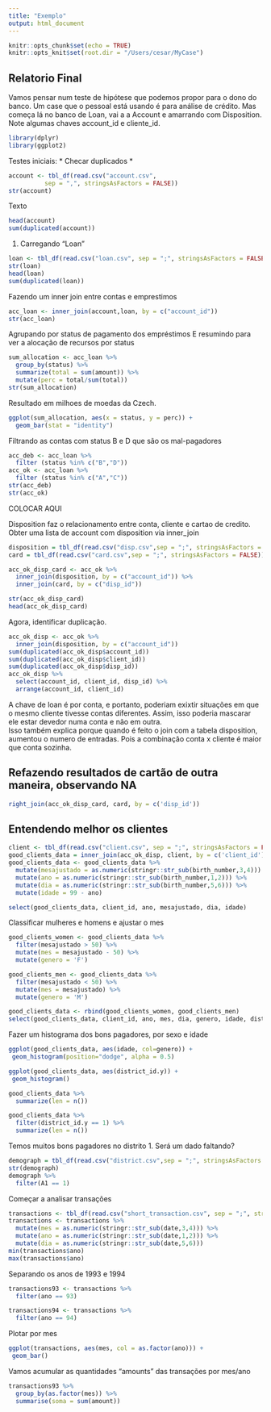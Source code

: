 ```yaml
---
title: "Exemplo"
output: html_document
---
```


```r
knitr::opts_chunk$set(echo = TRUE)
knitr::opts_knit$set(root.dir = "/Users/cesar/MyCase")
```

## Relatorio Final

Vamos pensar num teste de hipótese que podemos propor para o dono do banco.
Um case que o pessoal está usando é para análise de crédito. Mas começa lá no banco de Loan, vai a a Account e amarrando com Disposition.
Note algumas chaves account_id e cliente_id.

```r
library(dplyr)
library(ggplot2)
```

Testes iniciais:
* Checar duplicados
* 

```r
account <- tbl_df(read.csv("account.csv", 
          sep = ",", stringsAsFactors = FALSE))
str(account)
```

Texto

```r
head(account)
sum(duplicated(account))
```

1)	Carregando "Loan"

```r
loan <- tbl_df(read.csv("loan.csv", sep = ";", stringsAsFactors = FALSE))
str(loan)
head(loan)
sum(duplicated(loan))
```

Fazendo um inner join entre contas e emprestimos
```r
acc_loan <- inner_join(account,loan, by = c("account_id"))
str(acc_loan)
```

Agrupando por status de pagamento dos empréstimos
E resumindo para ver a alocação de recursos por status
```r
sum_allocation <- acc_loan %>%
  group_by(status) %>%
  summarize(total = sum(amount)) %>%
  mutate(perc = total/sum(total))
str(sum_allocation)
```

Resultado em milhoes de moedas da Czech. 
```r
ggplot(sum_allocation, aes(x = status, y = perc)) +
  geom_bar(stat = "identity")
```

Filtrando as contas com status B e D que são os mal-pagadores
```r
acc_deb <- acc_loan %>% 
  filter (status %in% c("B","D"))
acc_ok <- acc_loan %>% 
  filter (status %in% c("A","C"))
str(acc_deb)
str(acc_ok)
```

COLOCAR AQUI

Disposition faz o relacionamento entre conta, cliente e cartao de credito.
Obter uma lista de account com disposition via inner_join
```r
disposition = tbl_df(read.csv("disp.csv",sep = ";", stringsAsFactors = FALSE))
card = tbl_df(read.csv("card.csv",sep = ";", stringsAsFactors = FALSE))

acc_ok_disp_card <- acc_ok %>%
  inner_join(disposition, by = c("account_id")) %>%
  inner_join(card, by = c("disp_id"))

str(acc_ok_disp_card)
head(acc_ok_disp_card)
```

Agora, identificar duplicação.


```r
acc_ok_disp <- acc_ok %>%
  inner_join(disposition, by = c("account_id"))
sum(duplicated(acc_ok_disp$account_id))
sum(duplicated(acc_ok_disp$client_id))
sum(duplicated(acc_ok_disp$disp_id))
acc_ok_disp %>%
  select(account_id, client_id, disp_id) %>%
  arrange(account_id, client_id)
```

A chave de loan é por conta, e portanto, poderiam exixtir situações em que o mesmo cliente tivesse contas diferentes. Assim, isso poderia mascarar ele estar devedor numa conta e não em outra.  
Isso também explica porque quando é feito o join com a tabela disposition, aumentou o numero de entradas. Pois a combinação conta x cliente é maior que conta sozinha.

## Refazendo resultados de cartão de outra maneira, observando NA
```r
right_join(acc_ok_disp_card, card, by = c('disp_id'))
```

## Entendendo melhor os clientes

```r
client <- tbl_df(read.csv("client.csv", sep = ";", stringsAsFactors = FALSE))
good_clients_data = inner_join(acc_ok_disp, client, by = c('client_id'))
good_clients_data <- good_clients_data %>%
  mutate(mesajustado = as.numeric(stringr::str_sub(birth_number,3,4))) %>%
  mutate(ano = as.numeric(stringr::str_sub(birth_number,1,2))) %>%
  mutate(dia = as.numeric(stringr::str_sub(birth_number,5,6))) %>%
  mutate(idade = 99 - ano)

select(good_clients_data, client_id, ano, mesajustado, dia, idade)
```

Classificar mulheres e homens e ajustar o mes
```r
good_clients_women <- good_clients_data %>%
  filter(mesajustado > 50) %>%
  mutate(mes = mesajustado - 50) %>%
  mutate(genero = 'F') 

good_clients_men <- good_clients_data %>%
  filter(mesajustado < 50) %>%
  mutate(mes = mesajustado) %>%
  mutate(genero = 'M')

good_clients_data <- rbind(good_clients_women, good_clients_men)
select(good_clients_data, client_id, ano, mes, dia, genero, idade, district_id.y)
```

Fazer um histograma dos bons pagadores, por sexo e idade
```r
ggplot(good_clients_data, aes(idade, col=genero)) +
 geom_histogram(position="dodge", alpha = 0.5)

ggplot(good_clients_data, aes(district_id.y)) +
 geom_histogram()

good_clients_data %>% 
  summarize(len = n())

good_clients_data %>% 
  filter(district_id.y == 1) %>%
  summarize(len = n())
```

Temos muitos bons pagadores no distrito 1. Será um dado faltando? 
```r
demograph = tbl_df(read.csv("district.csv",sep = ";", stringsAsFactors = FALSE))
str(demograph)
demograph %>% 
  filter(A1 == 1)
```

Começar a analisar transações
```r
transactions <- tbl_df(read.csv("short_transaction.csv", sep = ";", stringsAsFactors = FALSE))
transactions <- transactions %>%
  mutate(mes = as.numeric(stringr::str_sub(date,3,4))) %>%
  mutate(ano = as.numeric(stringr::str_sub(date,1,2))) %>%
  mutate(dia = as.numeric(stringr::str_sub(date,5,6)))
min(transactions$ano)
max(transactions$ano)
```

Separando os anos de 1993 e 1994
```r
transactions93 <- transactions %>%
  filter(ano == 93)

transactions94 <- transactions %>%
  filter(ano == 94)
```

Plotar por mes
```r
ggplot(transactions, aes(mes, col = as.factor(ano))) +
 geom_bar()
```
Vamos acumular as quantidades "amounts" das transações por mes/ano
```r
transactions93 %>%
  group_by(as.factor(mes)) %>% 
  summarise(soma = sum(amount))
```


<!--
betterDates <- as.Date(transactions$date, format = "%y%m%d")
betterDates


betterDates <- as.Date(transactions$date, format = "%y%m%d")
head(betterDates)
ggplot(transactions, aes(amount, balance)) +
 geom_point(aes(color = type), alpha = 0.5)


Mas qual o tipo de cartão propor?  Tem que entender quem são os clientes?
> client = tbl_df(read.csv("client.csv",sep = ";", stringsAsFactors = FALSE))

> good_clients_data = inner_join(good_clients, client, by = c('client_id'))

Para pegar um subset do string, usei o comando 
> stringr::str_sub(goog_clients_data$birth_number,3,4)

[697] "55" "60" "06" "51" "03" "55" "07" "62" "11" "52" "59" "55"
[709] "55" "11" "10" "53" "51" "51" "51" "03" "08" "12" "02" "02"
[721] "62" "01" "57" "55" "60" "02" "01" "53" "01" "03" "61" "51"
[733] "12" "01" "03" "03" "01" "54" "01" "10" "62" "52" "08" "56"
[745] "52" "01" "51" "11" "10" "61" "09"

Deu certo, mas preciso ajustar para ficar como data frame. Ficou bom. 
	Cliente		disp_id	birth_number	district_id
47
11362
11054
665111
51
748
12308
12000
781129
64
749
333
333
711019
38
750
1130
1130
406126
70
751
1594
1594
390929
56
 
Acho que deu certo. Fiz um arquivo pequeno(cliente_peq) para testar.
> mutate (client_peq,month = stringr::str_sub(client_peq$birth_number,3,4) )
# A tibble: 20 × 4
   client_id birth_number district_id month
       <int>        <int>       <int> <chr>
1          1       706213          18    62
2          2       450204           1    02
3          3       406009           1    60
4          4       561201           5    12
5          5       605703           5    57
6          6       190922          12    09
7          7       290125          15    01
8          8       385221          51    52
9          9       351016          60    10
10        10       430501          57    05
11        11       505822          57    58
12        12       810220          40    02
13        13       745529          54    55
14        14       425622          76    56
15        15       185828          21    58
16        16       190225          21    02
17        17       341013          76    10
18        18       315405          76    54
19        19       421228          47    12
20        20       790104          46    01
15        15       185828          21    58
16        16       190225          21    02
17        17       341013          76    10
18        18       315405          76    54
19        19       421228          47    12
20        20       790104          46    01

Agora as 3 colunas
> mutate (client_peq,year = stringr::str_sub(client_peq$birth_number,1,2), month = stringr::str_sub(client_peq$birth_number,3,4), day = stringr::str_sub(client_peq$birth_number,5,6) )

# A tibble: 20 × 6
   client_id birth_number district_id  year month   day
       <int>        <int>       <int> <chr> <chr> <chr>
1          1       706213          18    70    62    13
2          2       450204           1    45    02    04
3          3       406009           1    40    60    09
4          4       561201           5    56    12    01
5          5       605703           5    60    57    03
6          6       190922          12    19    09    22
7          7       290125          15    29    01    25
8          8       385221          51    38    52    21
9          9       351016          60    35    10    16
10        10       430501          57    43    05    01
11        11       505822          57    50    58    22
12        12       810220          40    81    02    20
13        13       745529          54    74    55    29
14        14       425622          76    42    56    22
15        15       185828          21    18    58    28
16        16       190225          21    19    02    25
17        17       341013          76    34    10    13
18        18       315405          76    31    54    05
19        19       421228          47    42    12    28
20        20       790104          46    79    01    04

Agora vou tentar no client grande. 
> mutate (client,year = stringr::str_sub(client$birth_number,1,2), month = stringr::str_sub(client$birth_number,3,4), day = stringr::str_sub(client$birth_number,5,6) )
# A tibble: 5,369 × 6
   client_id birth_number district_id  year month   day
       <int>        <int>       <int> <chr> <chr> <chr>
1          1       706213          18    70    62    13
2          2       450204           1    45    02    04
3          3       406009           1    40    60    09
4          4       561201           5    56    12    01
5          5       605703           5    60    57    03
6          6       190922          12    19    09    22
7          7       290125          15    29    01    25
8          8       385221          51    38    52    21
9          9       351016          60    35    10    16
10        10       430501          57    43    05    01
# ... with 5,359 more rows
Deu certo. Mas ficou como char. Vou mudar para numérico.
> client_peq_YMD$year = as.numeric(client_peq_YMD$year) 
> client_peq_YMD$month = as.numeric(client_peq_YMD$month) 
> client_peq_YMD$day = as.numeric(client_peq_YMD$day) 

 Agora vou tratar.
 > ageCalculator <- function(age){
+       if(age > 50) {
+         newage  <- age - 50 
+     }else {newage = age}
+     round(newage)
+ }

Como fazer um loop?
# Função Calcula Mes
calcula_mes = function(month,add)
for(i in month){
    if (month > 50){
      add = "F"}  
    else
    {add = "M"} 
}     
Mas está dando problema. 
> calcula_mes(client_peq_Y1$month,client_peq_Y1$add)
20: In if (month > 50) { ... :
  the condition has length > 1 and only the first element will be used

 
 O problema é que o IF não funciona para vetor.  
Então vou fazer um filter.
Primeiro ler cilent
> client = tbl_df(read.csv("client.csv",sep = ";", stringsAsFactors = FALSE))


Criar as colunas
> client_2 = mutate (client,year = stringr::str_sub(client$birth_number,1,2), month = stringr::str_sub(client$birth_number,3,4), day = stringr::str_sub(client$birth_number,5,6) )

> client_2$year = as.numeric(client_2$year)
> client_2$month = as.numeric(client_2$month) 
> client_2$day = as.numeric(client_2$day) 



 E agora o filtro
> filter (client_2, month < 50) 
# A tibble: 2,724 × 6
   client_id birth_number district_id  year month   day
       <int>        <int>       <int> <dbl> <dbl> <dbl>
1          2       450204           1    45     2     4
2          4       561201           5    56    12     1
3          6       190922          12    19     9    22
4          7       290125          15    29     1    25
5          9       351016          60    35    10    16
6         10       430501          57    43     5     1
7         12       810220          40    81     2    20
8         16       190225          21    19     2    25
9         17       341013          76    34    10    13
10        19       421228          47    42    12    28
# ... with 2,714 more rows

> client_men =  filter (client_2, month < 50) 
> client_women =  filter (client_2, month > 50) 
> write.csv2 (client_men, file = "client_men.csv")
> write.csv2 (client_women, file = "client_women.csv")

> client_women2 = mutate(client_women, month2 = month - 50, sex = "F")
> client_women2 [-2]
# A tibble: 2,645 × 7
   client_id district_id  year month   day month2   sex
       <int>       <int> <dbl> <dbl> <dbl>  <dbl> <chr>
1          1          18    70    62    13     12     F
2          3           1    40    60     9     10     F
3          5           5    60    57     3      7     F
4          8          51    38    52    21      2     F
5         11          57    50    58    22      8     F
6         13          54    74    55    29      5     F
7         14          76    42    56    22      6     F
8         15          21    18    58    28      8     F
9         18          76    31    54     5      4     F
10        21          12    52    60    29     10     F
# ... with 2,635 more rows

> client_men2 [-2]
# A tibble: 2,724 × 7
   client_id district_id  year month   day month2   sex
       <int>       <int> <dbl> <dbl> <dbl>  <dbl> <chr>
1          2           1    45     2     4      2     M
2          4           5    56    12     1     12     M
3          6          12    19     9    22      9     M
4          7          15    29     1    25      1     M
5          9          60    35    10    16     10     M
6         10          57    43     5     1      5     M
7         12          40    81     2    20      2     M
8         16          21    19     2    25      2     M
9         17          76    34    10    13     10     M
10        19          47    42    12    28     12     M
# ... with 2,714 more rows

> write.csv2 (client_men2, file = "client_men2.csv")
> write.csv2 (client_women2, file = "client_women2.csv")

> good_clients = select (acc_ok_disp,client_id,disp_id)

Fazendo o join de good_client com o cliente_men2 e também com wonen_2
> good_clients_data = inner_join(good_clients, client_men2, by = c('client_id'))
> good_clients_data_wonem = inner_join(good_clients, client_women2, by = c('client_id'))

 

> inner_join(good_clients_data_wonem, card, by = c('disp_id'))
# A tibble: 83 × 12
   client_id disp_id birth_number district_id  year month   day
       <int>   <int>        <int>       <int> <dbl> <dbl> <dbl>
1       2235    2235       405420          14    40    54    20
2      11409   11101       805502          32    80    55     2
3       9593    9285       685128          74    68    51    28
4      12396   12088       705117          62    70    51    17
5       5366    5366       715920          60    71    59    20
6       6178    6178       406015           1    40    60    15
7       6301    6301       495308          55    49    53     8
8      10095    9787       765206           1    76    52     6
9       2623    2623       655716          16    65    57    16
10      7286    7286       705210          47    70    52    10
# ... with 73 more rows, and 5 more variables: month2 <dbl>,
#   sex <chr>, card_id <int>, type <chr>, issued <chr>

Ou seja, das 376 mulheres boas pagadoras, somente 83 tem cartões. 
> inner_join(good_clients_data, card, by = c('disp_id'))
# A tibble: 82 × 12
   client_id disp_id birth_number district_id  year month   day
       <int>   <int>        <int>       <int> <dbl> <dbl> <dbl>
1       7127    7127       570929           3    57     9    29
2       6789    6789       790326          57    79     3    26
3      13539   13231       780907          63    78     9     7
4      10198    9890       760524          31    76     5    24
5      13201   12893       370517          31    37     5    17
6       3687    3687       720206          49    72     2     6
7      11195   10887       531205          58    53    12     5
8       5911    5911       351003          14    35    10     3
9      10043    9735       651029          45    65    10    29
10      7576    7576       620710          38    62     7    10
# ... with 72 more rows, and 5 more variables: month2 <dbl>,
#   sex <chr>, card_id <int>, type <chr>, issued <chr>

E dos 375 homens bons pagadoras, somente 82  tem cartões.
Esse número bate com o visto anteriormente.

	Considerar dos bons pagadores quem tem realmente condições de pagar um cartão e qual cartão oferecer.

-->